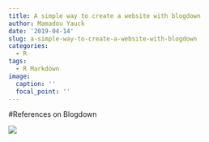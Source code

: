 ```yaml
---
title: A simple way to create a website with blogdown
author: Mamadou Yauck
date: '2019-04-14'
slug: a-simple-way-to-create-a-website-with-blogdown
categories:
  - R
tags:
  - R Markdown
image:
  caption: ''
  focal_point: ''
---
```


#References on Blogdown

![](/content/post/blogdown-signpost-1.png)